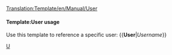 <noinclude>[[Translation:Template/en/Manual/User]]</noinclude>

<includeonly>{{{1}}}</includeonly><noinclude>

====Template:User usage==== 
Use this template to reference a specific user: 
<nowiki>{{</nowiki>'''User'''|''Username''<nowiki>}}</nowiki>

[[Category:en/Manual/Base Set/Link Templates|U]]</noinclude>